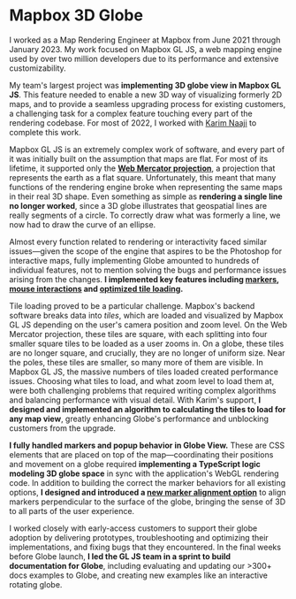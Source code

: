 # Mapbox 3D Globe

I worked as a Map Rendering Engineer at Mapbox from June 2021 through January 2023. My work focused on Mapbox GL JS, a web mapping engine used by over two million developers due to its performance and extensive customizability.

My team's largest project was **implementing 3D globe view in Mapbox GL JS**. This feature needed to enable a new 3D way of visualizing formerly 2D maps, and to provide a seamless upgrading process for existing customers, a challenging task for a complex feature touching every part of the rendering codebase. For most of 2022, I worked with [Karim Naaji](https://karim.naaji.fr/) to complete this work.

Mapbox GL JS is an extremely complex work of software, and every part of it was initially built on the assumption that maps are flat. For most of its lifetime, it supported only the **[Web Mercator projection](https://en.wikipedia.org/wiki/Web_Mercator_projection)**, a projection that represents the earth as a flat square. Unfortunately, this meant that many functions of the rendering engine broke when representing the same maps in their real 3D shape. Even something as simple as **rendering a single line no longer worked**, since a 3D globe illustrates that geospatial lines are really segments of a circle. To correctly draw what was formerly a line, we now had to draw the curve of an ellipse.

Almost every function related to rendering or interactivity faced similar issues—given the scope of the engine that aspires to be the Photoshop for interactive maps, fully implementing Globe amounted to hundreds of individual features, not to mention solving the bugs and performance issues arising from the changes. **I implemented key features including [markers](https://github.com/mapbox/mapbox-gl-js/pull/11556), [mouse interactions](https://github.com/mapbox/mapbox-gl-js/pull/11862) and [optimized tile loading](https://github.com/mapbox/mapbox-gl-js/pull/12137).**

Tile loading proved to be a particular challenge. Mapbox's backend software breaks data into _tiles_, which are loaded and visualized by Mapbox GL JS depending on the user's camera position and zoom level. On the Web Mercator projection, these tiles are square, with each splitting into four smaller square tiles to be loaded as a user zooms in. On a globe, these tiles are no longer square, and crucially, they are no longer of uniform size. Near the poles, these tiles are smaller, so many more of them are visible. In Mapbox GL JS, the massive numbers of tiles loaded created performance issues. Choosing what tiles to load, and what zoom level to load them at, were both challenging problems that required writing complex algorithms and balancing performance with visual detail. With Karim's support, **I designed and implemented an algorithm to calculating the tiles to load for any map view**, greatly enhancing Globe's performance and unblocking customers from the upgrade.

**I fully handled markers and popup behavior in Globe View.** These are CSS elements that are placed on top of the map—coordinating their positions and movement on a globe required **implementing a TypeScript logic modeling 3D globe space** in sync with the application's WebGL rendering code. In addition to building the correct the marker behaviors for all existing options, **I designed and introduced a [new marker alignment option](https://github.com/mapbox/mapbox-gl-js/pull/11894)** to align markers perpendicular to the surface of the globe, bringing the sense of 3D to all parts of the user experience.

I worked closely with early-access customers to support their globe adoption by delivering prototypes, troubleshooting and optimizing their implementations, and fixing bugs that they encountered. In the final weeks before Globe launch, **I led the GL JS team in a sprint to build documentation for Globe**, including evaluating and updating our >300+ docs examples to Globe, and creating new examples like an interactive rotating globe.

